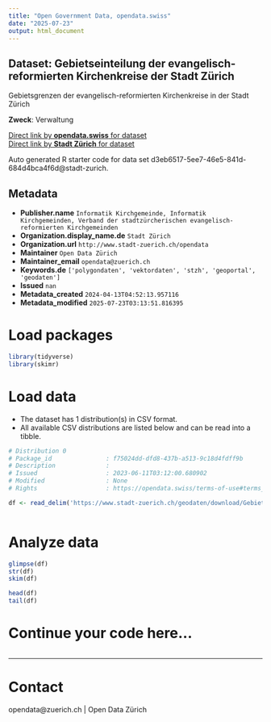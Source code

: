 ```yaml
---
title: "Open Government Data, opendata.swiss"
date: "2025-07-23"
output: html_document
---
```


## Dataset: Gebietseinteilung der evangelisch-reformierten Kirchenkreise der Stadt Zürich

Gebietsgrenzen der evangelisch-reformierten Kirchenkreise in der Stadt Zürich

**Zweck**: Verwaltung

[Direct link by **opendata.swiss** for dataset](https://opendata.swiss/de/dataset/gebietseinteilung-der-evangelisch-reformierten-kirchenkreise-der-stadt-zurich)<br>
[Direct link by **Stadt Zürich** for dataset](https://data.stadt-zuerich.ch/dataset/geo_gebietseinteilung_der_evangelisch_reformierten_kirchenkreise_der_stadt_zuerich)

Auto generated R starter code for data set d3eb6517-5ee7-46e5-841d-684d4bca4f6d@stadt-zurich.

## Metadata

- **Publisher.name** `Informatik Kirchgemeinde, Informatik Kirchgemeinden, Verband der stadtzürcherischen evangelisch-reformierten Kirchgemeinden`
- **Organization.display_name.de** `Stadt Zürich`
- **Organization.url** `http://www.stadt-zuerich.ch/opendata`
- **Maintainer** `Open Data Zürich`
- **Maintainer_email** `opendata@zuerich.ch`
- **Keywords.de** `['polygondaten', 'vektordaten', 'stzh', 'geoportal', 'geodaten']`
- **Issued** `nan`
- **Metadata_created** `2024-04-13T04:52:13.957116`
- **Metadata_modified** `2025-07-23T03:13:51.816395`


# Load packages

```r

library(tidyverse)
library(skimr)

```

# Load data

-   The dataset has 1 distribution(s) in CSV format.
-   All available CSV distributions are listed below and can be read into a tibble.

```r

# Distribution 0
# Package_id               : f75024dd-dfd8-437b-a513-9c18d4fdff9b
# Description              : 
# Issued                   : 2023-06-11T03:12:00.680902
# Modified                 : None
# Rights                   : https://opendata.swiss/terms-of-use#terms_open

df <- read_delim('https://www.stadt-zuerich.ch/geodaten/download/Gebietseinteilung_der_evangelisch_reformierten_Kirchenkreise_der_Stadt_Zuerich?format=10008')



```

# Analyze data

```r

glimpse(df)
str(df)
skim(df)

head(df)
tail(df)

```

# Continue your code here...

```r

```

------------------------------------------------------------------------

# Contact

opendata@zuerich.ch | Open Data Zürich
